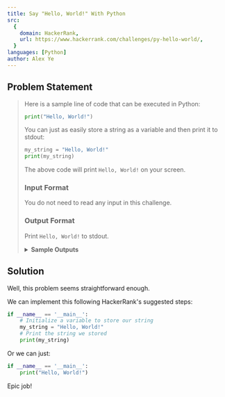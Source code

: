 ```yaml
---
title: Say "Hello, World!" With Python
src:
  {
    domain: HackerRank,
    url: https://www.hackerrank.com/challenges/py-hello-world/,
  }
languages: [Python]
author: Alex Ye
---
```


## Problem Statement

<blockquote>
Here is a sample line of code that can be executed in Python:

```python
print("Hello, World!")
```

You can just as easily store a string as a variable and then print it to stdout:

```python
my_string = "Hello, World!"
print(my_string)
```

The above code will print `Hello, World!` on your screen.

### Input Format

You do not need to read any input in this challenge.

### Output Format

Print `Hello, World!` to stdout.

<details>
<summary>
  <strong>Sample Outputs</strong>
</summary>

**Sample Output 0**

```
Hello, World!
```

</details>
</blockquote>

## Solution

Well, this problem seems straightforward enough.

We can implement this following HackerRank's suggested steps:

```python
if __name__ == '__main__':
    # Initialize a variable to store our string
    my_string = "Hello, World!"
    # Print the string we stored
    print(my_string)
```

Or we can just:

```python
if __name__ == '__main__':
    print("Hello, World!")
```

Epic job!
